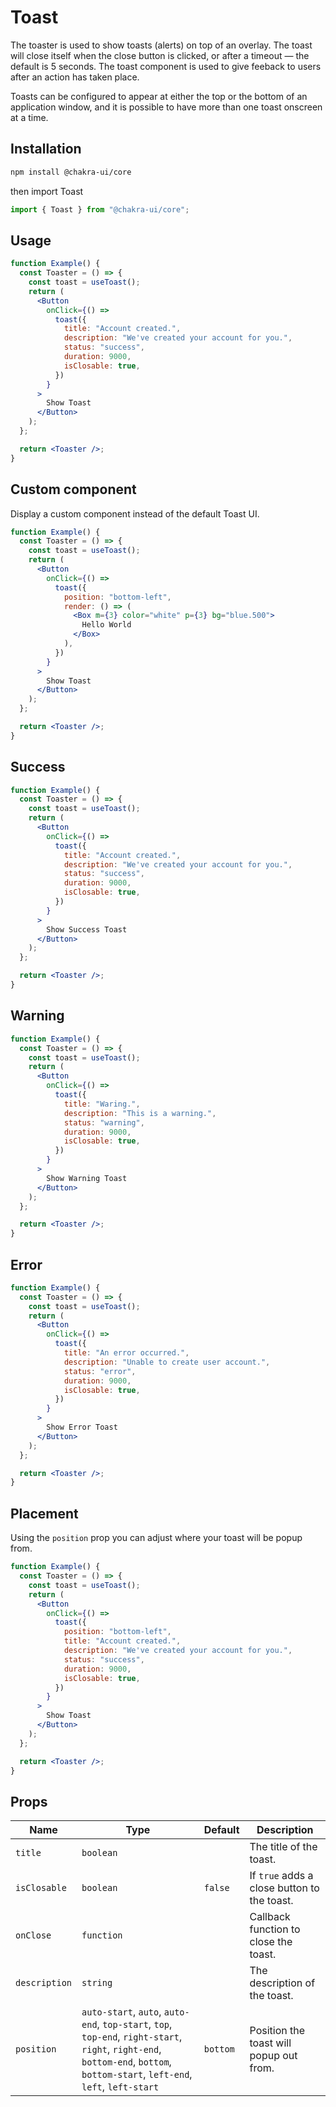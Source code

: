 
<Head key="toast">
  <title key="tti">Toast Component</title>
</Head>

# Toast

The toaster is used to show toasts (alerts) on top of an overlay. The toast will
close itself when the close button is clicked, or after a timeout — the default
is 5 seconds. The toast component is used to give feeback to users after an
action has taken place.

Toasts can be configured to appear at either the top or the bottom of an
application window, and it is possible to have more than one toast onscreen at a
time.

## Installation

```bash
npm install @chakra-ui/core
```

then import Toast

```js
import { Toast } from "@chakra-ui/core";
```

## Usage

```jsx
function Example() {
  const Toaster = () => {
    const toast = useToast();
    return (
      <Button
        onClick={() =>
          toast({
            title: "Account created.",
            description: "We've created your account for you.",
            status: "success",
            duration: 9000,
            isClosable: true,
          })
        }
      >
        Show Toast
      </Button>
    );
  };

  return <Toaster />;
}
```

## Custom component

Display a custom component instead of the default Toast UI.

```jsx
function Example() {
  const Toaster = () => {
    const toast = useToast();
    return (
      <Button
        onClick={() =>
          toast({
            position: "bottom-left",
            render: () => (
              <Box m={3} color="white" p={3} bg="blue.500">
                Hello World
              </Box>
            ),
          })
        }
      >
        Show Toast
      </Button>
    );
  };

  return <Toaster />;
}
```

## Success

```jsx
function Example() {
  const Toaster = () => {
    const toast = useToast();
    return (
      <Button
        onClick={() =>
          toast({
            title: "Account created.",
            description: "We've created your account for you.",
            status: "success",
            duration: 9000,
            isClosable: true,
          })
        }
      >
        Show Success Toast
      </Button>
    );
  };

  return <Toaster />;
}
```

## Warning

```jsx
function Example() {
  const Toaster = () => {
    const toast = useToast();
    return (
      <Button
        onClick={() =>
          toast({
            title: "Waring.",
            description: "This is a warning.",
            status: "warning",
            duration: 9000,
            isClosable: true,
          })
        }
      >
        Show Warning Toast
      </Button>
    );
  };

  return <Toaster />;
}
```

## Error

```jsx
function Example() {
  const Toaster = () => {
    const toast = useToast();
    return (
      <Button
        onClick={() =>
          toast({
            title: "An error occurred.",
            description: "Unable to create user account.",
            status: "error",
            duration: 9000,
            isClosable: true,
          })
        }
      >
        Show Error Toast
      </Button>
    );
  };

  return <Toaster />;
}
```

## Placement

Using the `position` prop you can adjust where your toast will be popup from.

```jsx
function Example() {
  const Toaster = () => {
    const toast = useToast();
    return (
      <Button
        onClick={() =>
          toast({
            position: "bottom-left",
            title: "Account created.",
            description: "We've created your account for you.",
            status: "success",
            duration: 9000,
            isClosable: true,
          })
        }
      >
        Show Toast
      </Button>
    );
  };

  return <Toaster />;
}
```

## Props

| Name          | Type                                                                                                                                                                           | Default  | Description                                 |
| ------------- | ------------------------------------------------------------------------------------------------------------------------------------------------------------------------------ | -------- | ------------------------------------------- |
| `title`       | `boolean`                                                                                                                                                                      |          | The title of the toast.                     |
| `isClosable`  | `boolean`                                                                                                                                                                      | `false`  | If `true` adds a close button to the toast. |
| `onClose`     | `function`                                                                                                                                                                     |          | Callback function to close the toast.       |
| `description` | `string`                                                                                                                                                                       |          | The description of the toast.               |
| `position`    | `auto-start`, `auto`, `auto-end`, `top-start`, `top`, `top-end`, `right-start`, `right`, `right-end`, `bottom-end`, `bottom`, `bottom-start`, `left-end`, `left`, `left-start` | `bottom` | Position the toast will popup out from.     |
